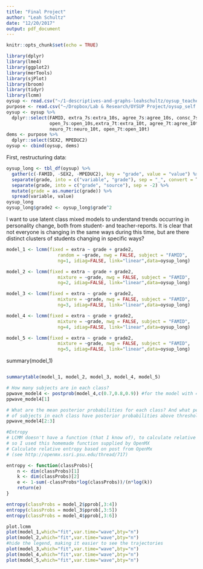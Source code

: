 ```yaml
---
title: "Final Project"
author: "Leah Schultz"
date: "12/20/2017"
output: pdf_document
---
```


```r
knitr::opts_chunk$set(echo = TRUE)
```

```r
library(dplyr)
library(lme4)
library(ggplot2)
library(merTools)
library(sjPlot)
library(broom)
library(tidyr)
library(lcmm)
oysup <- read.csv("~/1-descriptives-and-graphs-leahschultz/oysup_teacher_self.csv")
purpose <- read.csv("~/Dropbox/Lab & Research/OYSUP Project/oysup_self.csv")
oysup <- oysup %>%
  dplyr::select(FAMID, extra_7s:extra_10s, agree_7s:agree_10s, consc_7s:consc_10s, neuro_7s:neuro_10s,
                open_7s:open_10s,extra_7t:extra_10t, agree_7t:agree_10t, consc_7t:consc_10t,
                neuro_7t:neuro_10t, open_7t:open_10t)
dems <- purpose %>%
  dplyr::select(SEX2, MPEDUC2)
oysup <- cbind(oysup, dems)
```

First, restructuring data:

```r
oysup_long <- tbl_df(oysup) %>%
  gather(c(-FAMID, -SEX2, -MPEDUC2), key = "grade", value = "value") %>%
  separate(grade, into = c("variable", "grade"), sep = "_", convert = T) %>%
  separate(grade, into = c("grade", "source"), sep = -2) %>%
  mutate(grade = as.numeric(grade)) %>%
  spread(variable, value)
oysup_long
oysup_long$grade2 <- oysup_long$grade^2
```

I want to use latent class mixed models to understand trends occurring in personality change, both from student- and teacher-reports. It is clear that not everyone is changing in the same ways during this time, but are there distinct clusters of students changing in specific ways?

```r
model_1 <- lcmm(fixed = extra ~ grade + grade2, 
                   random = ~grade, nwg = FALSE, subject = "FAMID",
                   ng=1, idiag=FALSE, link="linear",data=oysup_long)

model_2 <- lcmm(fixed = extra ~ grade + grade2, 
                   mixture = ~grade, nwg = FALSE, subject = "FAMID",
                   ng=2, idiag=FALSE, link="linear",data=oysup_long)

model_3 <- lcmm(fixed = extra ~ grade + grade2, 
                   mixture = ~grade, nwg = FALSE, subject = "FAMID",
                   ng=3, idiag=FALSE, link="linear",data=oysup_long)

model_4 <- lcmm(fixed = extra ~ grade + grade2, 
                   mixture = ~grade, nwg = FALSE, subject = "FAMID",
                   ng=4, idiag=FALSE, link="linear",data=oysup_long)

model_5 <- lcmm(fixed = extra ~ grade + grade2, 
                   mixture = ~grade, nwg = FALSE, subject = "FAMID",
                   ng=5, idiag=FALSE, link="linear",data=oysup_long)
```
summary(model_1)


```r



```

```r
summarytable(model_1, model_2, model_3, model_4, model_5)
```

```r
# How many subjects are in each class?
ppwave_model4 <- postprob(model_4,c(0.7,0.8,0.9)) #for the model with 4 classes
ppwave_model4[1]

# What are the mean posterior probabilities for each class? And what percent 
# of subjects in each class have posterior probabilities above thresholds (specified in the function)?
ppwave_model4[2:3]

#Entropy
# LCMM doesn't have a function (that I know of), to calculate relative entropy, 
# so I used this homemade function supplied by OpenMX
# Calculate relative entropy based on post from OpenMx 
# (see http://openmx.ssri.psu.edu/thread/717)

entropy <- function(classProbs){
    n <- dim(classProbs)[1]
    k <- dim(classProbs)[2]
    e <- 1-sum(-classProbs*log(classProbs))/(n*log(k))
    return(e)
}

entropy(classProbs = model_2$pprob[,3:4])
entropy(classProbs = model_3$pprob[,3:5])
entropy(classProbs = model_4$pprob[,3:6])
```

```r
plot.lcmm
plot(model_1,which="fit",var.time="wave",bty="n")
plot(model_2,which="fit",var.time="wave",bty="n")
#hide the legend, making it easier to see the trajectories
plot(model_3,which="fit",var.time="wave",bty="n")
plot(model_4,which="fit",var.time="wave",bty="n")
plot(model_5,which="fit",var.time="wave",bty="n")
```
